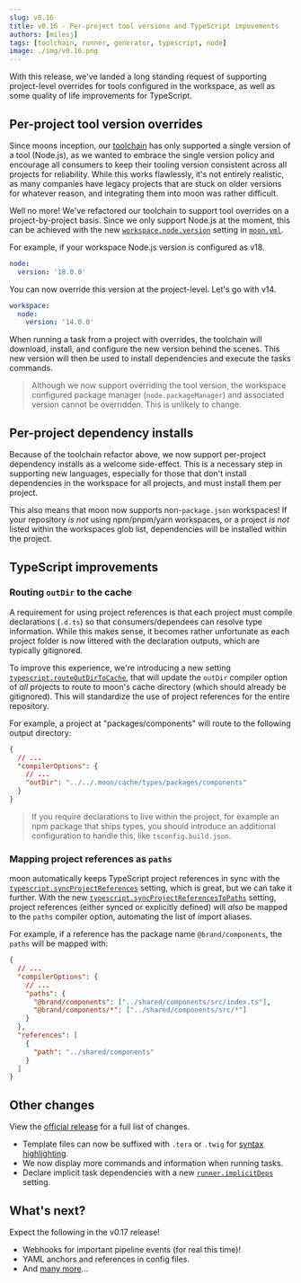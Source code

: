 ```yaml
---
slug: v0.16
title: v0.16 - Per-project tool versions and TypeScript impovements
authors: [milesj]
tags: [toolchain, runner, generator, typescript, node]
image: ./img/v0.16.png
---
```



With this release, we've landed a long standing request of supporting project-level overrides for
tools configured in the workspace, as well as some quality of life improvements for TypeScript.

<!--truncate-->

## Per-project tool version overrides

Since moons inception, our [toolchain](../docs/concepts/toolchain) has only supported a single
version of a tool (Node.js), as we wanted to embrace the single version policy and encourage all
consumers to keep their tooling version consistent across all projects for reliability. While this
works flawlessly, it's not entirely realistic, as many companies have legacy projects that are stuck
on older versions for whatever reason, and integrating them into moon was rather difficult.

Well no more! We've refactored our toolchain to support tool overrides on a project-by-project
basis. Since we only support Node.js at the moment, this can be achieved with the new
[`workspace.node.version`](../docs/config/project#node) setting in
[`moon.yml`](../docs/config/project).

For example, if your workspace Node.js version is configured as v18.

```yml title=".moon/workspace.yml"
node:
  version: '18.0.0'
```

You can now override this version at the project-level. Let's go with v14.

```yml title="<project>/moon.yml"
workspace:
  node:
    version: '14.0.0'
```

When running a task from a project with overrides, the toolchain will download, install, and
configure the new version behind the scenes. This new version will then be used to install
dependencies and execute the tasks commands.

> Although we now support overriding the tool version, the workspace configured package manager
> (`node.packageManager`) and associated version cannot be overridden. This is unlikely to change.

## Per-project dependency installs

Because of the toolchain refactor above, we now support per-project dependency installs as a welcome
side-effect. This is a necessary step in supporting new languages, especially for those that don't
install dependencies in the workspace for all projects, and must install them per project.

This also means that moon now supports non-`package.json` workspaces! If your repository _is not_
using npm/pnpm/yarn workspaces, or a project _is not_ listed within the workspaces glob list,
dependencies will be installed within the project.

## TypeScript improvements

### Routing `outDir` to the cache

A requirement for using project references is that each project must compile declarations (`.d.ts`)
so that consumers/dependees can resolve type information. While this makes sense, it becomes rather
unfortunate as each project folder is now littered with the declaration outputs, which are typically
gitignored.

To improve this experience, we're introducing a new setting
[`typescript.routeOutDirToCache`](../docs/config/workspace#routeoutdirtocache), that will update the
`outDir` compiler option of _all_ projects to route to moon's cache directory (which should already
be gitignored). This will standardize the use of project references for the entire repository.

For example, a project at "packages/components" will route to the following output directory:

```json title="<project>/tsconfig.json"
{
  // ...
  "compilerOptions": {
    // ...
    "outDir": "../../.moon/cache/types/packages/components"
  }
}
```

> If you require declarations to live within the project, for example an npm package that ships
> types, you should introduce an additional configuration to handle this, like
> `tsconfig.build.json`.

### Mapping project references as `paths`

moon automatically keeps TypeScript project references in sync with the
[`typescript.syncProjectReferences`](../docs/config/workspace#syncprojectreferences) setting, which
is great, but we can take it further. With the new
[`typescript.syncProjectReferencesToPaths`](../docs/config/workspace#syncprojectreferencestopaths)
setting, project references (either synced or explicitly defined) will _also_ be mapped to the
`paths` compiler option, automating the list of import aliases.

For example, if a reference has the package name `@brand/components`, the `paths` will be mapped
with:

```json title="<project>/tsconfig.json"
{
  // ...
  "compilerOptions": {
    // ...
    "paths": {
      "@brand/components": ["../shared/components/src/index.ts"],
      "@brand/components/*": ["../shared/components/src/*"]
    }
  },
  "references": [
    {
      "path": "../shared/components"
    }
  ]
}
```

## Other changes

View the
[official release](https://github.com/moonrepo/moon/releases/tag/%40moonrepo%2Fcli%400.16.0) for a
full list of changes.

- Template files can now be suffixed with `.tera` or `.twig` for
  [syntax highlighting](../docs/guides/codegen#file-extensions).
- We now display more commands and information when running tasks.
- Declare implicit task dependencies with a new
  [`runner.implicitDeps`](../docs/config/workspace.mdx#implicitdeps) setting.

## What's next?

Expect the following in the v0.17 release!

- Webhooks for important pipeline events (for real this time)!
- YAML anchors and references in config files.
- And [many more](https://github.com/moonrepo/moon/issues/356)...

